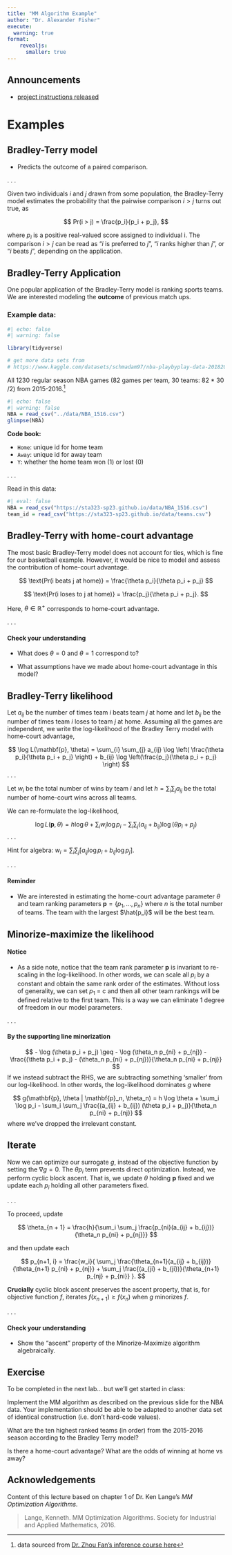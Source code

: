 ```yaml
---
title: "MM Algorithm Example"
author: "Dr. Alexander Fisher"
execute:
  warning: true
format: 
    revealjs:
      smaller: true
---
```


## Announcements

- [project instructions released](/project.html)

# Examples

## Bradley-Terry model 

- Predicts the outcome of a paired comparison. 

. . .

Given two individuals $i$ and $j$ drawn from some population, the Bradley-Terry model estimates the probability that the pairwise comparison $i > j$ turns out true, as

$$
Pr(i > j) = \frac{p_i}{p_i + p_j},
$$

where $p_i$ is a positive real-valued score assigned to individual i. The comparison $i > j$ can be read as "$i$ is preferred to $j$", "$i$ ranks higher than $j$", or "$i$ beats $j$", depending on the application.

<!-- . . .  -->

<!-- In some settings, you may see written $p_i = e^{\beta_i}$ so that -->

<!-- $$ -->
<!-- Pr(i > j) = \frac{e^{\beta_i}}{e^{\beta_i} + e^{\beta_j}}. -->
<!-- $$ -->
<!-- . . .  -->

<!-- What's nice about this re-parameterization? -->

## Bradley-Terry Application

One popular application of the Bradley-Terry model is ranking sports teams. We are interested modeling the **outcome** of previous match ups.

### Example data:


```r
#| echo: false
#| warning: false

library(tidyverse)

# get more data sets from
# https://www.kaggle.com/datasets/schmadam97/nba-playbyplay-data-20182019

```

All 1230 regular season NBA games (82 games per team, 30 teams: 82 * 30 /2) from 2015-2016.[^1]

```r
#| echo: false
#| warning: false
NBA = read_csv("../data/NBA_1516.csv")
glimpse(NBA)
```
**Code book:**

- `Home`: unique id for home team
- `Away`: unique id for away team
- `Y`: whether the home team won (1) or lost (0)

. . . 

Read in this data:

```r
#| eval: false
NBA = read_csv("https://sta323-sp23.github.io/data/NBA_1516.csv")
team_id = read_csv("https://sta323-sp23.github.io/data/teams.csv")
```

[^1]: data sourced from [Dr. Zhou Fan's inference course here](https://web.stanford.edu/class/stats200/index.html)

## Bradley-Terry with home-court advantage

The most basic Bradley-Terry model does not account for ties, which is fine for our basketball example. However, it would be nice to model and assess the contribution of home-court advantage.

$$
\text{Pr(i beats j at home)} = \frac{\theta p_i}{\theta p_i + p_j}
$$

$$
\text{Pr(i loses to j at home)} = \frac{p_j}{\theta p_i + p_j}.
$$

Here, $\theta \in \mathbb{R}^+$ corresponds to home-court advantage.

. . .

#### Check your understanding

- What does $\theta = 0$ and $\theta = 1$ correspond to?

- What assumptions have we made about home-court advantage in this model?

## Bradley-Terry likelihood

Let $a_{ij}$ be the number of times team $i$ beats team $j$ at home and let $b_{ij}$ be the number of times team $i$ loses to team $j$ at home.  Assuming all the games are independent, we write the log-likelihood of the Bradley Terry model with home-court advantage,

$$
\log L(\mathbf{p}, \theta) = \sum_{i} \sum_{j} a_{ij} \log \left( \frac{\theta p_i}{\theta p_i + p_j} \right)
+ b_{ij} \log \left(\frac{p_j}{\theta p_i + p_j} \right)
$$
. . .


Let $w_i$ be the total number of wins by team $i$ and let $h = \sum_{i} \sum_{j} a_{ij}$ be the total number of home-court wins across all teams. 

We can re-formulate the log-likelihood,

$$
\log L(\mathbf{p}, \theta) = h \log \theta + \sum_{i} w_i \log p_i - \sum_{i} \sum_{j} (a_{ij} + b_{ij}) \log (\theta p_i + p_j)
$$
. . . 

Hint for algebra: $w_i = \sum_i \sum_j \left[a_{ij} \log p_i + b_{ij} \log p_j \right]$.

. . . 

#### Reminder

- We are interested in estimating the home-court advantage parameter $\theta$ and team ranking parameters $\mathbf{p} = \{p_1, \ldots, p_n\}$ where $n$ is the total number of teams. The team with the largest $\hat{p_i}$ will be the best team.

## Minorize-maximize the likelihood

#### Notice

- As a side note, notice that the team rank parameter $\mathbf{p}$ is invariant to re-scaling in the log-likelihood. In other words, we can scale all $p_i$ by a constant and obtain the same rank order of the estimates. Without loss of generality, we can set $p_1$ = c and then all other team rankings will be defined relative to the first team. This is a way we can eliminate 1 degree of freedom in our model parameters.

. . . 

#### By the supporting line minorization

$$
- \log (\theta p_i + p_j) \geq - \log (\theta_n p_{ni} + p_{nj}) - 
\frac{(\theta p_i + p_j) - (\theta_n p_{ni} + p_{nj})}{\theta_n p_{ni} + p_{nj}}
$$
If we instead subtract the RHS, we are subtracting something 'smaller' from our log-likelihood. In other words, the log-likelihood dominates $g$ where 

$$
g(\mathbf{p}, \theta | \mathbf{p}_n, \theta_n) = h \log \theta + \sum_i \log p_i - \sum_i \sum_j
\frac{(a_{ij} + b_{ij}) (\theta p_i + p_j)}{\theta_n p_{ni} + p_{nj}}
$$
where we've dropped the irrelevant constant.

## Iterate

Now we can optimize our surrogate $g$, instead of the objective function by setting the $\nabla g = 0$. The $\theta p_i$ term prevents direct optimization. Instead, we perform cyclic block ascent. That is, we update $\theta$ holding $\mathbf{p}$ fixed and we update each $p_i$ holding all other parameters fixed.

. . .

To proceed, update

$$
\theta_{n + 1} = \frac{h}{\sum_i \sum_j \frac{p_{ni}(a_{ij} + b_{ij})}{\theta_n p_{ni} + p_{nj}}}
$$

and then update each

$$
p_{n+1, i} = \frac{w_i}{
\sum_j \frac{\theta_{n+1}(a_{ij} + b_{ij})}{\theta_{n+1} p_{ni} + p_{nj}}
+ \sum_j \frac{(a_{ji} + b_{ji})}{\theta_{n+1} p_{nj} + p_{ni}}
}.
$$

**Crucially** cyclic block ascent preserves the ascent property, that is, for objective function $f$, iterates $f(x_{n+1}) \geq f(x_n)$ when $g$ minorizes $f$.


. . . 

#### Check your understanding

- Show the "ascent" property of the Minorize-Maximize algorithm algebraically.

## Exercise

To be completed in the next lab... but we'll get started in class:

Implement the MM algorithm as described on the previous slide for the NBA data. Your implementation should be able to be adapted to another data set of identical construction (i.e. don't hard-code values).

What are the ten highest ranked teams (in order) from the 2015-2016 season according to the Bradley Terry model?

Is there a home-court advantage? What are the odds of winning at home vs away?

## Acknowledgements

Content of this lecture based on chapter 1 of Dr. Ken Lange's *MM Optimization Algorithms*.

> Lange, Kenneth. MM Optimization Algorithms. Society for Industrial and Applied Mathematics, 2016.